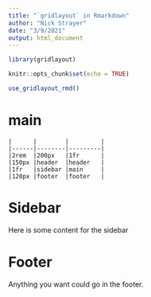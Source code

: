 ```yaml
---
title: "`gridlayout` in Rmarkdown"
author: "Nick Strayer"
date: "3/9/2021"
output: html_document
---
```


```r
library(gridlayout)

knitr::opts_chunk$set(echo = TRUE)

use_gridlayout_rmd()
```

# main {.no-header}

```gridlayout
|      |        |         |
|------|--------|---------|
|2rem  |200px   |1fr      |
|150px |header  |header   |
|1fr   |sidebar |main     |
|120px |footer  |footer   |
```


# Sidebar {.v_center}

Here is some content for the sidebar

# Footer

Anything you want could go in the footer.
